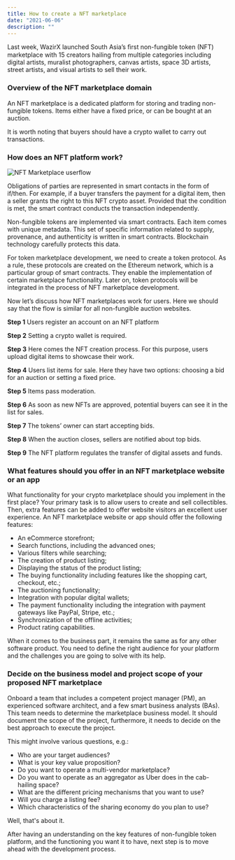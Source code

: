 ```yaml
---
title: How to create a NFT marketplace
date: "2021-06-06"
description: ""
---
```


Last week, WazirX launched South Asia’s ﬁrst non-fungible token (NFT) marketplace with 15 creators hailing from multiple categories including digital artists, muralist photographers, canvas artists, space 3D artists, street artists, and visual artists to sell their work. 

### Overview of the NFT marketplace domain

An NFT marketplace is a dedicated platform for storing and trading non-fungible tokens. Items either have a fixed price, or can be bought at an auction.

It is worth noting that buyers should have a crypto wallet to carry out transactions.

### How does an NFT platform work?

![NFT Marketplace userflow](./NFT.png)

Obligations of parties are represented in smart contacts in the form of if/then. For example, if a buyer transfers the payment for a digital item, then a seller grants the right to this NFT crypto asset. Provided that the condition is met, the smart contract conducts the transaction independently.

Non-fungible tokens are implemented via smart contracts. Each item comes with unique metadata. This set of specific information related to supply, provenance, and authenticity is written in smart contracts. Blockchain technology carefully protects this data.

For token marketplace development, we need to create a token protocol. As a rule, these protocols are created on the Ethereum network, which is a particular group of smart contracts. They enable the implementation of certain marketplace functionality. Later on, token protocols will be integrated in the process of NFT marketplace development.

Now let’s discuss how NFT marketplaces work for users. Here we should say that the flow is similar for all non-fungible auction websites.

**Step 1** Users register an account on an NFT platform

**Step 2** Setting a crypto wallet is required.

**Step 3** Here comes the NFT creation process. For this purpose, users upload digital items to showcase their work.

**Step 4** Users list items for sale. Here they have two options: choosing a bid for an auction or setting a fixed price.

**Step 5** Items pass moderation.

**Step 6** As soon as new NFTs are approved, potential buyers can see it in the list for sales.

**Step 7** The tokens’ owner can start accepting bids.

**Step 8** When the auction closes, sellers are notified about top bids.

**Step 9** The NFT platform regulates the transfer of digital assets and funds.

### What features should you offer in an NFT marketplace website or an app 

What functionality for your crypto marketplace should you implement in the first place? Your primary task is to allow users to create and sell collectibles. Then, extra features can be added to offer website visitors an excellent user experience. An NFT marketplace website or app should offer the following features:

- An eCommerce storefront;
- Search functions, including the advanced ones;
- Various filters while searching;
- The creation of product listing;
- Displaying the status of the product listing;
- The buying functionality including features like the shopping cart, checkout, etc.;
- The auctioning functionality;
- Integration with popular digital wallets;
- The payment functionality including the integration with payment gateways like PayPal, Stripe, etc.;
- Synchronization of the offline activities;
- Product rating capabilities.

When it comes to the business part, it remains the same as for any other software product. You need to define the right audience for your platform and the challenges you are going to solve with its help.

### Decide on the business model and project scope of your proposed NFT marketplace

Onboard a team that includes a competent project manager (PM), an experienced software architect, and a few smart business analysts (BAs). This team needs to determine the marketplace business model. It should document the scope of the project, furthermore, it needs to decide on the best approach to execute the project.

This might involve various questions, e.g.:

- Who are your target audiences?
- What is your key value proposition?
- Do you want to operate a multi-vendor marketplace?
- Do you want to operate as an aggregator as Uber does in the cab-hailing space?
- What are the different pricing mechanisms that you want to use?
- Will you charge a listing fee?
- Which characteristics of the sharing economy do you plan to use?

Well, that's about it. 

After having an understanding on the key features of non-fungible token platform, and the functioning you want it to have, next step is to move ahead with the development process.